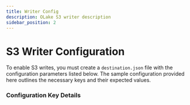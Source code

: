 ```yaml
---
title: Writer Config
description: OLake S3 writer description
sidebar_position: 2
---
```



# S3 Writer Configuration

To enable S3 writes, you must create a `destination.json` file with the configuration parameters listed below. The sample configuration provided here outlines the necessary keys and their expected values.


<S3Config/>

### Configuration Key Details

<S3ConfigDetails/>
